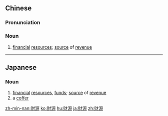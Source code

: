 {{also|财源}}
==Chinese==
{{zh-forms|s=财源}}

===Pronunciation===
{{zh-pron
|m=cáiyuán
|c=coi4 jyun4
|h=pfs=chhòi-ngièn
|mn=châi-goân
|cat=n
}}

===Noun===
{{zh-noun}}

# [[financial]] [[resource]]s; [[source]] of [[revenue]]

----

==Japanese==
{{ja-kanjitab|財|源|yomi=on}}

===Noun===
{{ja-noun|ざいげん}}

# [[financial]] [[resource]]s, [[fund]]s; [[source]] of [[revenue]]
# a [[coffer]]

[[zh-min-nan:財源]]
[[ko:財源]]
[[hu:財源]]
[[ja:財源]]
[[zh:財源]]